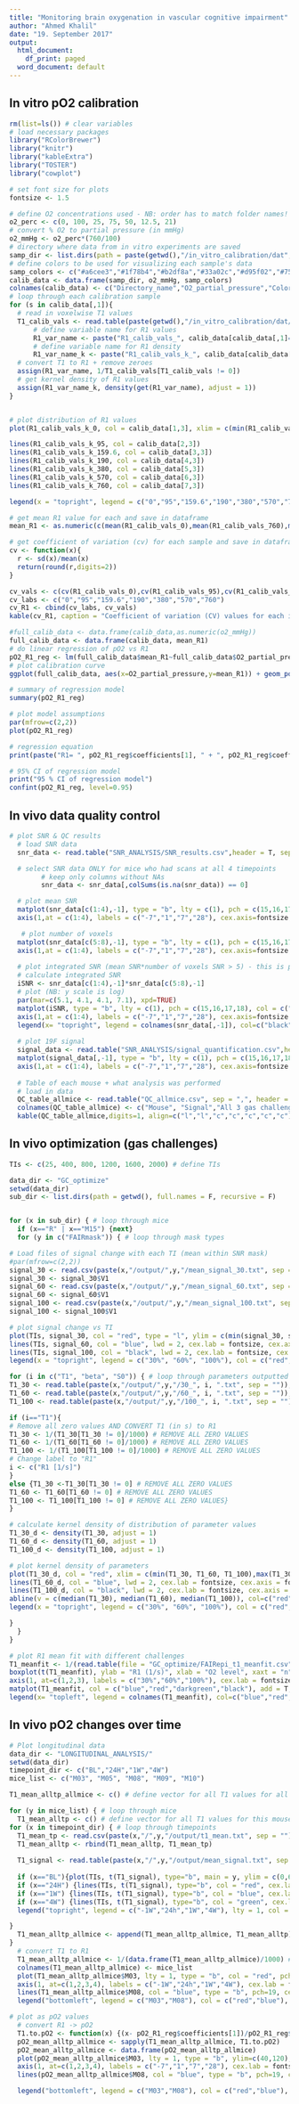 ```yaml
---
title: "Monitoring brain oxygenation in vascular cognitive impairment"
author: "Ahmed Khalil"
date: "19. September 2017"
output:
  html_document:
    df_print: paged
  word_document: default
---
```


## In vitro pO2 calibration
```r
rm(list=ls()) # clear variables
# load necessary packages
library("RColorBrewer")
library("knitr")
library("kableExtra")
library("TOSTER")
library("cowplot")

# set font size for plots
fontsize <- 1.5

# define O2 concentrations used - NB: order has to match folder names!
o2_perc <- c(0, 100, 25, 75, 50, 12.5, 21) 
# convert % O2 to partial pressure (in mmHg)
o2_mmHg <- o2_perc*(760/100) 
# directory where data from in vitro experiments are saved
samp_dir <- list.dirs(path = paste(getwd(),"/in_vitro_calibration/dat", sep=""), full.names = F, recursive = F) 
# define colors to be used for visualizing each sample's data
samp_colors <- c("#a6cee3","#1f78b4","#b2df8a","#33a02c","#d95f02","#7570b3","#00000") 
calib_data <- data.frame(samp_dir, o2_mmHg, samp_colors)
colnames(calib_data) <- c("Directory_name","O2_partial_pressure","Colors")
# loop through each calibration sample
for (s in calib_data[,1]){
  # read in voxelwise T1 values
  T1_calib_vals <- read.table(paste(getwd(),"/in_vitro_calibration/dat/",s,"/output/SNR_FAIREPI/T1.txt", sep = ""), header = F)$V4/1000 # NB: T1 in seconds
      # define variable name for R1 values
      R1_var_name <- paste("R1_calib_vals_", calib_data[calib_data[,1]==s,2], sep="")
      # define variable name for R1 density
      R1_var_name_k <- paste("R1_calib_vals_k_", calib_data[calib_data[,1]==s,2], sep="")
  # convert T1 to R1 + remove zeroes
  assign(R1_var_name, 1/T1_calib_vals[T1_calib_vals != 0])
  # get kernel density of R1 values
  assign(R1_var_name_k, density(get(R1_var_name), adjust = 1))
}


# plot distribution of R1 values
plot(R1_calib_vals_k_0, col = calib_data[1,3], xlim = c(min(R1_calib_vals_0, R1_calib_vals_159.6, R1_calib_vals_190, R1_calib_vals_380, R1_calib_vals_570, R1_calib_vals_760, R1_calib_vals_95),max(R1_calib_vals_0, R1_calib_vals_159.6, R1_calib_vals_190, R1_calib_vals_380, R1_calib_vals_570, R1_calib_vals_760, R1_calib_vals_95)), ylim = c(min(R1_calib_vals_k_0$y, R1_calib_vals_k_159.6$y, R1_calib_vals_k_190$y, R1_calib_vals_k_380$y, R1_calib_vals_k_570$y, R1_calib_vals_k_760$y, R1_calib_vals_k_95$y),max(R1_calib_vals_k_0$y, R1_calib_vals_k_159.6$y, R1_calib_vals_k_190$y, R1_calib_vals_k_380$y, R1_calib_vals_k_570$y, R1_calib_vals_k_760$y, R1_calib_vals_k_95$y)), xlab="R1 [1/s]")

lines(R1_calib_vals_k_95, col = calib_data[2,3])
lines(R1_calib_vals_k_159.6, col = calib_data[3,3])
lines(R1_calib_vals_k_190, col = calib_data[4,3])
lines(R1_calib_vals_k_380, col = calib_data[5,3])
lines(R1_calib_vals_k_570, col = calib_data[6,3])
lines(R1_calib_vals_k_760, col = calib_data[7,3])

legend(x = "topright", legend = c("0","95","159.6","190","380","570","760"), col = calib_data[,3], lty = 1, cex=0.6, lwd = 2, horiz = T)

# get mean R1 value for each and save in dataframe
mean_R1 <- as.numeric(c(mean(R1_calib_vals_0),mean(R1_calib_vals_760),mean(R1_calib_vals_190),mean(R1_calib_vals_570),mean(R1_calib_vals_380),mean(R1_calib_vals_95),mean(R1_calib_vals_159.6)))

# get coefficient of variation (cv) for each sample and save in dataframe
cv <- function(x){
  r <- sd(x)/mean(x)
  return(round(r,digits=2))
}

cv_vals <- c(cv(R1_calib_vals_0),cv(R1_calib_vals_95),cv(R1_calib_vals_159.6),cv(R1_calib_vals_190),cv(R1_calib_vals_380),cv(R1_calib_vals_570),cv(R1_calib_vals_760))
cv_labs <- c("0","95","159.6","190","380","570","760")
cv_R1 <- cbind(cv_labs, cv_vals)
kable(cv_R1, caption = "Coefficient of variation (CV) values for each in vitro sample", col.names = c("% O2", "CV"))

#full_calib_data <- data.frame(calib_data,as.numeric(o2_mmHg))
full_calib_data <- data.frame(calib_data, mean_R1)
# do linear regression of pO2 vs R1
pO2_R1_reg <- lm(full_calib_data$mean_R1~full_calib_data$O2_partial_pressure)
# plot calibration curve
ggplot(full_calib_data, aes(x=O2_partial_pressure,y=mean_R1)) + geom_point(size=5) + geom_smooth(method=lm) + theme_bw() + labs(x="pO2 [mmHg]", y="R1 [1/s]") + theme(axis.text = element_text(size=18), axis.title = element_text(size=18))

# summary of regression model 
summary(pO2_R1_reg)

# plot model assumptions
par(mfrow=c(2,2))
plot(pO2_R1_reg)

# regression equation
print(paste("R1= ", pO2_R1_reg$coefficients[1], " + ", pO2_R1_reg$coefficients[2], "*pO2"))

# 95% CI of regression model
print("95 % CI of regression model")
confint(pO2_R1_reg, level=0.95)
```


## In vivo data quality control
```r
# plot SNR & QC results
  # load SNR data
  snr_data <- read.table("SNR_ANALYSIS/SNR_results.csv",header = T, sep = ";")

  # select SNR data ONLY for mice who had scans at all 4 timepoints
        # keep only columns without NAs
        snr_data <- snr_data[,colSums(is.na(snr_data)) == 0]

  # plot mean SNR
  matplot(snr_data[c(1:4),-1], type = "b", lty = c(1), pch = c(15,16,17,18), col = c("black","black", "red", "red",  "blue", "blue", "green4", "green4"), xaxt = "n", ylab = "SNR (a.u.)", xlab = "Timepoints", cex.axis=fontsize,cex.lab=fontsize);
  axis(1,at = c(1:4), labels = c("-7","1","7","28"), cex.axis=fontsize,cex.lab=fontsize)

   # plot number of voxels
  matplot(snr_data[c(5:8),-1], type = "b", lty = c(1), pch = c(15,16,17,18), col = c("black","black", "red", "red",  "blue", "blue", "green4", "green4"), xaxt = "n", ylab = "Number of voxels", xlab = "Timepoints (days)", cex.axis=fontsize,cex.lab=fontsize)
  axis(1,at = c(1:4), labels = c("-7","1","7","28"), cex.axis=fontsize,cex.lab=fontsize)
  
  # plot integrated SNR (mean SNR*number of voxels SNR > 5) - this is proportional to concentration of contrast agent
  # calculate integrated SNR 
  iSNR <- snr_data[c(1:4),-1]*snr_data[c(5:8),-1]
  # plot (NB: y scale is log)
  par(mar=c(5.1, 4.1, 4.1, 7.1), xpd=TRUE)
  matplot(iSNR, type = "b", lty = c(1), pch = c(15,16,17,18), col = c("black","black", "red", "red",  "blue", "blue", "green4", "green4"), xaxt = "n", ylab = "Integrated SNR", xlab = "Timepoints (days)", cex.axis=fontsize,cex.lab=fontsize, log="y")
  axis(1,at = c(1:4), labels = c("-7","1","7","28"), cex.axis=fontsize,cex.lab=fontsize)
  legend(x= "topright", legend = colnames(snr_data[,-1]), col=c("black","black", "red", "red",  "blue", "blue", "green4", "green4"), pch=c(15,16,17,18), inset=c(-0.25,0), title="Mouse")
      
  # plot 19F signal 
  signal_data <- read.table("SNR_ANALYSIS/signal_quantification.csv",header = T,sep = ";")
  matplot(signal_data[,-1], type = "b", lty = c(1), pch = c(15,16,17,18,1), col = c("black","black","black","black","black", "red", "red", "red", "red","red", "blue", "blue", "blue", "blue","blue", "green4", "green4", "green4", "green4"), xaxt = "n", ylab = "Signal", xlab = "Timepoints (days)", cex.axis=fontsize,cex.lab=fontsize)
  axis(1,at = c(1:4), labels = c("-7","1","7","28"), cex.axis=fontsize,cex.lab=fontsize)
  
  # Table of each mouse + what analysis was performed
  # load in data
  QC_table_allmice <- read.table("QC_allmice.csv", sep = ",", header = T)
  colnames(QC_table_allmice) <- c("Mouse", "Signal","All 3 gas challenges?","R1 fitting day 0*", "R1 fitting day 1*", "R1 fitting day 7*", "R1 fitting day 28*")
  kable(QC_table_allmice,digits=1, align=c("l","l","c","c","c","c","c")) %>% add_footnote("Y refers to successful R1 fitting, N to unsuccessful fitting, X to ineligibility for fitting (because of low signal), and - to absence of FAIR-EPI data (i.e. mouse not scanned).", notation = "symbol") %>% kable_styling(full_width=F)

```

## In vivo optimization (gas challenges)
```r

TIs <- c(25, 400, 800, 1200, 1600, 2000) # define TIs

data_dir <- "GC_optimize"
setwd(data_dir)
sub_dir <- list.dirs(path = getwd(), full.names = F, recursive = F)


for (x in sub_dir) { # loop through mice
  if (x=="R" | x=="M15") {next}
  for (y in c("FAIRmask")) { # loop through mask types

# Load files of signal change with each TI (mean within SNR mask)
#par(mfrow=c(2,2))
signal_30 <- read.csv(paste(x,"/output/",y,"/mean_signal_30.txt", sep = ""), header = F)
signal_30 <- signal_30$V1
signal_60 <- read.csv(paste(x,"/output/",y,"/mean_signal_60.txt", sep = ""), header = F)
signal_60 <- signal_60$V1
signal_100 <- read.csv(paste(x,"/output/",y,"/mean_signal_100.txt", sep = ""), header = F)
signal_100 <- signal_100$V1

# plot signal change vs TI
plot(TIs, signal_30, col = "red", type = "l", ylim = c(min(signal_30, signal_60, signal_100),max(signal_30, signal_60, signal_100)), xlab = "Inversion time (ms)", ylab = "Signal (a.u.)", main = paste(x,y, "signal"), lwd = 2, cex.lab = fontsize, cex.axis = fontsize)
lines(TIs, signal_60, col = "blue", lwd = 2, cex.lab = fontsize, cex.axis = fontsize)
lines(TIs, signal_100, col = "black", lwd = 2, cex.lab = fontsize, cex.axis = fontsize)
legend(x = "topright", legend = c("30%", "60%", "100%"), col = c("red", "blue", "black"), lty = 1, lwd = 2, cex=fontsize)

for (i in c("T1", "beta", "S0")) { # loop through parameters outputted by Philipp's T1 fitting script
T1_30 <- read.table(paste(x,"/output/",y,"/30_", i, ".txt", sep = "")); T1_30 <- T1_30$V4
T1_60 <- read.table(paste(x,"/output/",y,"/60_", i, ".txt", sep = "")); T1_60 <- T1_60$V4
T1_100 <- read.table(paste(x,"/output/",y,"/100_", i, ".txt", sep = "")); T1_100 <- T1_100$V4

if (i=="T1"){
# Remove all zero values AND CONVERT T1 (in s) to R1 
T1_30 <- 1/(T1_30[T1_30 != 0]/1000) # REMOVE ALL ZERO VALUES
T1_60 <- 1/(T1_60[T1_60 != 0]/1000) # REMOVE ALL ZERO VALUES
T1_100 <- 1/(T1_100[T1_100 != 0]/1000) # REMOVE ALL ZERO VALUES
# Change label to "R1"
i <- c("R1 [1/s]")
}
else {T1_30 <-T1_30[T1_30 != 0] # REMOVE ALL ZERO VALUES
T1_60 <- T1_60[T1_60 != 0] # REMOVE ALL ZERO VALUES
T1_100 <- T1_100[T1_100 != 0] # REMOVE ALL ZERO VALUES}
}

# calculate kernel density of distribution of parameter values
T1_30_d <- density(T1_30, adjust = 1) 
T1_60_d <- density(T1_60, adjust = 1) 
T1_100_d <- density(T1_100, adjust = 1)

# plot kernel density of parameters
plot(T1_30_d, col = "red", xlim = c(min(T1_30, T1_60, T1_100),max(T1_30, T1_60, T1_100)), ylim = c(min(T1_30_d$y, T1_60_d$y, T1_100_d$y),max(T1_30_d$y, T1_60_d$y, T1_100_d$y)), xlab = i, ylab = "Density", main = paste(x,y, i), lwd = 2, cex.lab = fontsize, cex.axis = fontsize)
lines(T1_60_d, col = "blue", lwd = 2, cex.lab = fontsize, cex.axis = fontsize)
lines(T1_100_d, col = "black", lwd = 2, cex.lab = fontsize, cex.axis = fontsize)
abline(v = c(median(T1_30), median(T1_60), median(T1_100)), col=c("red", "blue", "black"), lty=2)
legend(x = "topright", legend = c("30%", "60%", "100%"), col = c("red", "blue", "black"), lty = 1, cex=fontsize, lwd = 2)

}
  }
}
```

```r

# plot R1 mean fit with different challenges
T1_meanfit <- 1/(read.table(file = "GC_optimize/FAIRepi_t1_meanfit.csv", header = T, sep = ";")/1000) # NB: R1 in 1/s
boxplot(t(T1_meanfit), ylab = "R1 (1/s)", xlab = "O2 level", xaxt = "n", cex.lab = fontsize, cex.axis = fontsize)
axis(1, at=c(1,2,3), labels = c("30%","60%","100%"), cex.lab = fontsize, cex.axis = fontsize)
matplot(T1_meanfit, col = c("blue","red","darkgreen","black"), add = T, type = "b", pch = 19, lty = 2, lwd = 2, cex.lab = fontsize, cex.axis = fontsize)
legend(x= "topleft", legend = colnames(T1_meanfit), col=c("blue","red","darkgreen","black"), pch=c(19))

```


## In vivo pO2 changes over time
```r

# Plot longitudinal data
data_dir <- "LONGITUDINAL_ANALYSIS/"
setwd(data_dir)
timepoint_dir <- c("BL","24H","1W","4W")
mice_list <- c("M03", "M05", "M08", "M09", "M10")

T1_mean_alltp_allmice <- c() # define vector for all T1 values for all mice

for (y in mice_list) { # loop through mice
  T1_mean_alltp <- c() # define vector for all T1 values for this mouse
for (x in timepoint_dir) { # loop through timepoints
  T1_mean_tp <- read.csv(paste(x,"/",y,"/output/t1_mean.txt", sep = ""), header = F) # load T1 value for this timepoint + mouse
  T1_mean_alltp <- rbind(T1_mean_alltp, T1_mean_tp)
  
  T1_signal <- read.table(paste(x,"/",y,"/output/mean_signal.txt", sep = ""), header = F) # load mean signal values for this timepoint + mouse
  
  if (x=="BL"){plot(TIs, t(T1_signal), type="b", main = y, ylim = c(0,65), ylab = "Signal", xlab = "Inversion time (s)", cex.lab = fontsize, cex.axis = fontsize)}
  if (x=="24H") {lines(TIs, t(T1_signal), type="b", col = "red", cex.lab = fontsize, cex.axis = fontsize)}
  if (x=="1W") {lines(TIs, t(T1_signal), type="b", col = "blue", cex.lab = fontsize, cex.axis = fontsize)}
  if (x=="4W") {lines(TIs, t(T1_signal), type="b", col = "green", cex.lab = fontsize, cex.axis = fontsize)}
  legend("topright", legend = c("-1W","24h","1W","4W"), lty = 1, col = c("black","red","blue","green"))

}
  T1_mean_alltp_allmice <- append(T1_mean_alltp_allmice, T1_mean_alltp)
}
  # convert T1 to R1
  T1_mean_alltp_allmice <- 1/(data.frame(T1_mean_alltp_allmice)/1000) #NB : R1 in 1/s
  colnames(T1_mean_alltp_allmice) <- mice_list
  plot(T1_mean_alltp_allmice$M03, lty = 1, type = "b", col = "red", pch=19, ylab = "R1 (1/s)", xaxt = "n", xlab = "Timepoints", cex.axis=fontsize,cex.lab=fontsize, ylim = c(0.5,0.7))
  axis(1, at=c(1,2,3,4), labels = c("-1W","24h","1W","4W"), cex.lab = fontsize, cex.axis = fontsize)
  lines(T1_mean_alltp_allmice$M08, col = "blue", type = "b", pch=19, cex.axis=fontsize,cex.lab=fontsize)
  legend("bottomleft", legend = c("M03","M08"), col = c("red","blue"), lty = 1, pch=19)

# plot as pO2 values
  # convert R1 -> pO2
  T1.to.pO2 <- function(x) {(x- pO2_R1_reg$coefficients[1])/pO2_R1_reg$coefficients[2]}
  pO2_mean_alltp_allmice <- sapply(T1_mean_alltp_allmice, T1.to.pO2)
  pO2_mean_alltp_allmice <- data.frame(pO2_mean_alltp_allmice)
  plot(pO2_mean_alltp_allmice$M03, lty = 1, type = "b", ylim=c(40,120), col = "red", pch=19, ylab = "pO2 (mmHg)", xaxt = "n", xlab = "Timepoints (days)", cex.lab = fontsize, cex.axis = fontsize)
  axis(1, at=c(1,2,3,4), labels = c("-7","1","7","28"), cex.lab = fontsize, cex.axis = fontsize)
  lines(pO2_mean_alltp_allmice$M08, col = "blue", type = "b", pch=19, cex.axis=fontsize,cex.lab=fontsize)

  legend("bottomleft", legend = c("M03","M08"), col = c("red","blue"), lty = 1, pch=19)

```

